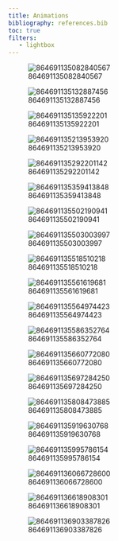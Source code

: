 ```yaml
---
title: Animations
bibliography: references.bib
toc: true
filters:
   - lightbox
---
```


:::{#fig-animations layout-ncol=2}


![864691135082840567](result_images/animations/all_edits_by_time-root_id=864691135082840567.gif){group="all_edits_by_time_animation"}

![864691135132887456](result_images/animations/all_edits_by_time-root_id=864691135132887456.gif){group="all_edits_by_time_animation"}

![864691135135922201](result_images/animations/all_edits_by_time-root_id=864691135135922201.gif){group="all_edits_by_time_animation"}

![864691135213953920](result_images/animations/all_edits_by_time-root_id=864691135213953920.gif){group="all_edits_by_time_animation"}

![864691135292201142](result_images/animations/all_edits_by_time-root_id=864691135292201142.gif){group="all_edits_by_time_animation"}

![864691135359413848](result_images/animations/all_edits_by_time-root_id=864691135359413848.gif){group="all_edits_by_time_animation"}

![864691135502190941](result_images/animations/all_edits_by_time-root_id=864691135502190941.gif){group="all_edits_by_time_animation"}

![864691135503003997](result_images/animations/all_edits_by_time-root_id=864691135503003997.gif){group="all_edits_by_time_animation"}

![864691135518510218](result_images/animations/all_edits_by_time-root_id=864691135518510218.gif){group="all_edits_by_time_animation"}

![864691135561619681](result_images/animations/all_edits_by_time-root_id=864691135561619681.gif){group="all_edits_by_time_animation"}

![864691135564974423](result_images/animations/all_edits_by_time-root_id=864691135564974423.gif){group="all_edits_by_time_animation"}

![864691135586352764](result_images/animations/all_edits_by_time-root_id=864691135586352764.gif){group="all_edits_by_time_animation"}

![864691135660772080](result_images/animations/all_edits_by_time-root_id=864691135660772080.gif){group="all_edits_by_time_animation"}

![864691135697284250](result_images/animations/all_edits_by_time-root_id=864691135697284250.gif){group="all_edits_by_time_animation"}

![864691135808473885](result_images/animations/all_edits_by_time-root_id=864691135808473885.gif){group="all_edits_by_time_animation"}

![864691135919630768](result_images/animations/all_edits_by_time-root_id=864691135919630768.gif){group="all_edits_by_time_animation"}

![864691135995786154](result_images/animations/all_edits_by_time-root_id=864691135995786154.gif){group="all_edits_by_time_animation"}

![864691136066728600](result_images/animations/all_edits_by_time-root_id=864691136066728600.gif){group="all_edits_by_time_animation"}

![864691136618908301](result_images/animations/all_edits_by_time-root_id=864691136618908301.gif){group="all_edits_by_time_animation"}

![864691136903387826](result_images/animations/all_edits_by_time-root_id=864691136903387826.gif){group="all_edits_by_time_animation"}

:::